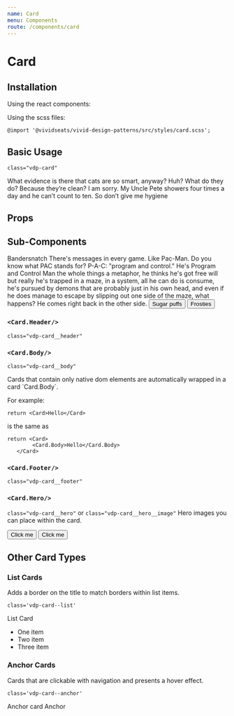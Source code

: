 ```yaml
---
name: Card
menu: Components
route: /components/card
---
```



# Card

## Installation

Using the react components:


Using the scss files:

    @import '@vividseats/vivid-design-patterns/src/styles/card.scss';

## Basic Usage

`class="vdp-card"`

<Playground>
    <Card>
        <p className="vdp-type-body1">
            What evidence is there that cats are so smart, anyway? Huh? What do they do? Because they’re clean? I am sorry. My Uncle Pete
            showers four times a day and he can’t count to ten. So don’t give me hygiene
        </p>
    </Card>
</Playground>

## Props

<Props of={Card} />

## Sub-Components

<Playground>
    <Card>
        <Card.Header>
            <Headline importance={6}>Bandersnatch</Headline>
        </Card.Header>
        <Card.Body>
            <BodyText>
                There's messages in every game. Like Pac-Man. Do you know what PAC stands for? P-A-C: "program and control." He's Program
                and Control Man the whole things a metaphor, he thinks he's got free will but really he's trapped in a maze, in a system,
                all he can do is consume, he's pursued by demons that are probably just in his own head, and even if he does manage to
                escape by slipping out one side of the maze, what happens? He comes right back in the other side.
            </BodyText>
        </Card.Body>
        <Card.Footer>
            <Button importance="text" muted>
                Sugar puffs
            </Button>
            <Button importance="text">Frosties</Button>
        </Card.Footer>
    </Card>
</Playground>

### `<Card.Header/>`

`class="vdp-card__header"`

<Props of={Card.Header} />

### `<Card.Body/>`

`class="vdp-card__body"`

<Props of={Card.Body}/>
Cards that contain only native dom elements are automatically wrapped in a card `Card.Body`.

For example:

    return <Card>Hello</Card>

is the same as

    return <Card>
            <Card.Body>Hello</Card.Body>
       </Card>

### `<Card.Footer/>`

`class="vdp-card__footer"`

<Props of={Card.Footer} />

### `<Card.Hero/>`

`class="vdp-card__hero"` or `class="vdp-card__hero__image"`
Hero images you can place within the card.

<Playground>
    <Card>
        <Card.Hero imageSrc="https://a.vsstatic.com/mobile/app/mlb/washington-nationals.jpg" alt="Washington Nationals Baseball Stadium" />
        <Card.Footer centered>
            <Button importance="text">Click me</Button>
            <Button importance="text" muted>
                Click me
            </Button>
        </Card.Footer>
    </Card>
</Playground>

<Props of={Card.Hero} />

## Other Card Types

### List Cards

Adds a border on the title to match borders within list items.

`class='vdp-card--list'`

<Playground>
    <Card type="list">
        <Card.Header>
            <Headline importance={6}>List Card</Headline>
        </Card.Header>
        <Card.Body>
            <ul>
                <li> One item </li>
                <li> Two item </li>
                <li> Three item </li>
            </ul>
        </Card.Body>
    </Card>
</Playground>

### Anchor Cards

Cards that are clickable with navigation and presents a hover effect.

`class='vdp-card--anchor'`

<Playground>
    <Card type="anchor" role="link">
        <Card.Header>
            <Headline importance={6}>Anchor card</Headline>
        </Card.Header>
        <Card.Body>Anchor</Card.Body>
    </Card>
</Playground>
